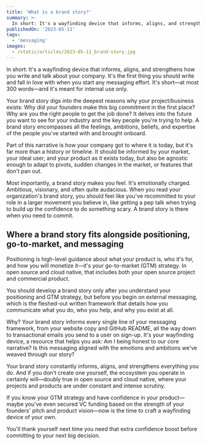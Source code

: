 ```yaml
---
title: 'What is a brand story?'
summary: >-
  In short: It's a wayfinding device that informs, aligns, and strengthens how you write and talk about your company.
publishedOn: '2023-05-11'
tags:
  - 'messaging'
images:
  - /static/articles/2023-05-11_brand-story.jpg
---
```


In short: It's a wayfinding device that informs, aligns, and strengthens how you write and talk about your company. It's
the first thing you should write and fall in love with when you start any messaging effort. It's short—at most 300
words—and it's meant for internal use only.

Your brand story digs into the deepest reasons why your project/business exists: Why did your founders make this big
commitment in the first place? Why are you the right people to get the job done? It delves into the future you want to
see for your industry and the key people you're trying to help. A brand story encompasses all the feelings, ambitions,
beliefs, and expertise of the people you've started with and brought onboard.

Part of this narrative is how your company got to where it is today, but it's far more than a history or timeline. It
should be informed by your market, your ideal user, and your product as it exists today, but also be agnostic enough to
adapt to pivots, sudden changes in the market, or features that don't pan out.

Most importantly, a brand story makes you feel. It's emotionally charged. Ambitious, visionary, and often quite
audacious. When you read your organization's brand story, you should feel like you've recommitted to your role in a
larger movement you believe in, like getting a pep talk when trying to build up the confidence to do something scary. A
brand story is there when you need to commit.

## Where a brand story fits alongside positioning, go-to-market, and messaging

Positioning is high-level guidance about what your product is, who it's for, and how you will monetize it—it's your
go-to-market (GTM) strategy. In open source and cloud native, that includes both your open source project and commercial
product.

You should develop a brand story only after you understand your positioning and GTM strategy, but before you begin on
external messaging, which is the fleshed-out written framework that details how you communicate what you do, who you
help, and why you exist at all.

Why? Your brand story informs every single line of your messaging framework, from your website copy and GitHub README,
all the way down to transactional emails you send to a user on sign-up. It's your wayfinding device, a resource that
helps you ask: Am I being honest to our core narrative? Is this messaging aligned with the emotions and ambitions we've
weaved through our story?

Your brand story constantly informs, aligns, and strengthens everything you do. And if you don't create one yourself,
the ecosystem you operate in certainly will—doubly true in open source and cloud native, where your projects and
products are under constant and intense scrutiny.

If you know your GTM strategy and have confidence in your product—maybe you've even secured VC funding based on the
strength of your founders' pitch and product vision—now is the time to craft a wayfinding device of your own.

You'll thank yourself next time you need that extra confidence boost before committing to your next big decision.
